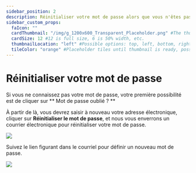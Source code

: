 ---
sidebar_position: 2
description: Réinitialiser votre mot de passe alors que vous n'êtes pas connecté
sidebar_custom_props:
  faIcon: ""
  cardThumbnail: "/img/g_1200x600_Transparent_Placeholder.png" #The thumbnail on the category card.
  cardSize: 12 #12 is full size, 6 is 50% width, etc.
  thumbnailLocation: "left" #Possible options: top, left, bottom, right, none
  tileColor: "orange" #Placeholder tiles until thumbnail is ready, possible options: blue, cream, darkpurple, lightpurple, mauve, orange, pink, none
---

# Réinitialiser votre mot de passe

Si vous ne connaissez pas votre mot de passe, votre première possibilité est de cliquer sur ** Mot de passe oublié ? **

À partir de là, vous devrez saisir à nouveau votre adresse électronique, cliquer sur **Réinitialiser le mot de passe**, et nous vous enverrons un courrier électronique pour réinitialiser votre mot de passe.

![](/img/fr/Réinitialiservotremotdepasse01.png)

Suivez le lien figurant dans le courriel pour définir un nouveau mot de passe.

![](/img/fr/Réinitialiservotremotdepasse02.png)
